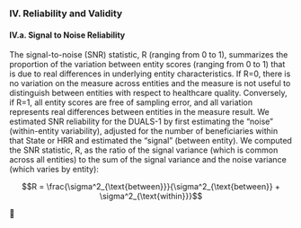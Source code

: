 ### IV. Reliability and Validity

#### **IV.a. Signal to Noise Reliability**

The signal-to-noise (SNR) statistic, R (ranging from 0 to 1), summarizes the proportion of the variation between entity scores (ranging from 0 to 1) that is due to real differences in underlying entity characteristics. If R=0, there is no variation on the measure across entities and the measure is not useful to distinguish between entities with respect to healthcare quality. Conversely, if R=1, all entity scores are free of sampling error, and all variation represents real differences between entities in the measure result. We estimated SNR reliability for the DUALS-1 by first estimating the “noise” (within-entity variability), adjusted for the number of beneficiaries within that State or HRR and estimated the “signal” (between entity).
We computed the SNR statistic, R, as the ratio of the signal variance (which is common across all entities) to the sum of the signal variance and the noise variance (which varies by entity):

$$R = \frac{\sigma^2_{\text{between}}}{\sigma^2_{\text{between}} + \sigma^2_{\text{within}}}$$

 􀵌